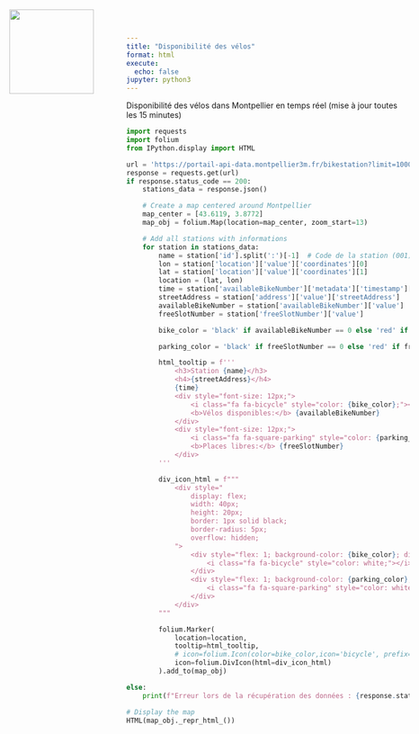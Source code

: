 ```yaml
---
title: "Disponibilité des vélos"
format: html
execute:
  echo: false
jupyter: python3
---
```

![ ](images/logo.png){style="position: absolute; top: 20px; left: 20px; width: 150px; height: auto;"}

Disponibilité des vélos dans Montpellier en temps réel (mise à jour toutes les 15 minutes)

```python
import requests
import folium
from IPython.display import HTML

url = 'https://portail-api-data.montpellier3m.fr/bikestation?limit=1000'
response = requests.get(url)
if response.status_code == 200:
    stations_data = response.json() 

    # Create a map centered around Montpellier
    map_center = [43.6119, 3.8772]
    map_obj = folium.Map(location=map_center, zoom_start=13)

    # Add all stations with informations
    for station in stations_data:
        name = station['id'].split(':')[-1]  # Code de la station (001)
        lon = station['location']['value']['coordinates'][0]
        lat = station['location']['value']['coordinates'][1]
        location = (lat, lon)
        time = station['availableBikeNumber']['metadata']['timestamp']['value']
        streetAddress = station['address']['value']['streetAddress']
        availableBikeNumber = station['availableBikeNumber']['value']
        freeSlotNumber = station['freeSlotNumber']['value']

        bike_color = 'black' if availableBikeNumber == 0 else 'red' if availableBikeNumber < 3 else 'orange' if availableBikeNumber < 5 else 'green'

        parking_color = 'black' if freeSlotNumber == 0 else 'red' if freeSlotNumber < 3 else 'orange' if freeSlotNumber < 5 else 'green'

        html_tooltip = f'''
            <h3>Station {name}</h3>
            <h4>{streetAddress}</h4>
            {time}
            <div style="font-size: 12px;">
                <i class="fa fa-bicycle" style="color: {bike_color};"></i> 
                <b>Vélos disponibles:</b> {availableBikeNumber}
            </div>
            <div style="font-size: 12px;">
                <i class="fa fa-square-parking" style="color: {parking_color};"></i> 
                <b>Places libres:</b> {freeSlotNumber}
            </div>
        '''

        div_icon_html = f"""
            <div style="
                display: flex; 
                width: 40px; 
                height: 20px; 
                border: 1px solid black; 
                border-radius: 5px; 
                overflow: hidden;
            ">
                <div style="flex: 1; background-color: {bike_color}; display: flex; align-items: center; justify-content: center;">
                    <i class="fa fa-bicycle" style="color: white;"></i>
                </div>
                <div style="flex: 1; background-color: {parking_color}; display: flex; align-items: center; justify-content: center;">
                    <i class="fa fa-square-parking" style="color: white;"></i>
                </div>
            </div>
        """

        folium.Marker(
            location=location,
            tooltip=html_tooltip,
            # icon=folium.Icon(color=bike_color,icon='bicycle', prefix='fa'),
            icon=folium.DivIcon(html=div_icon_html)
        ).add_to(map_obj)

else:
    print(f"Erreur lors de la récupération des données : {response.status_code}")

# Display the map
HTML(map_obj._repr_html_()) 

```
